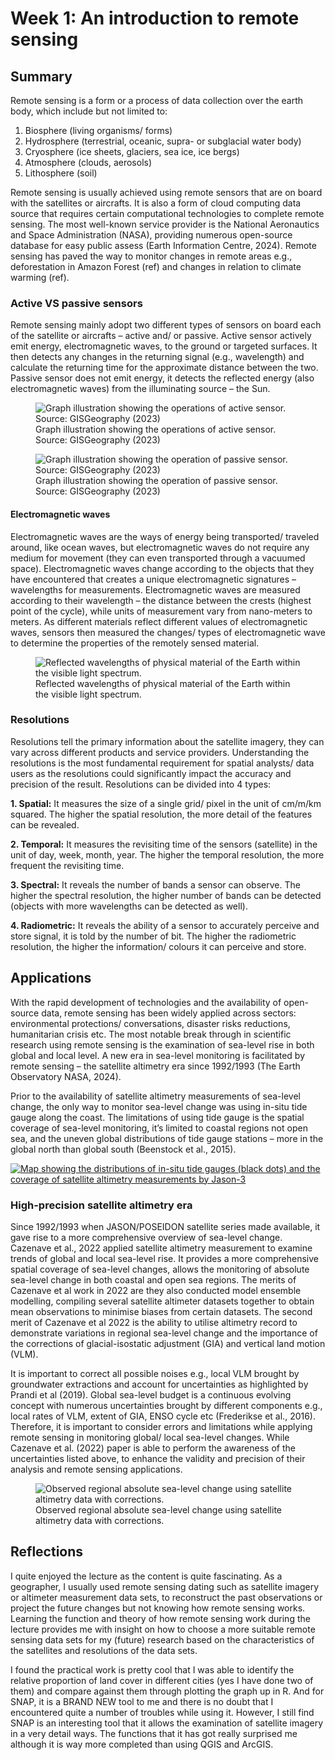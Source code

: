 # Week 1: An introduction to remote sensing

## Summary

Remote sensing is a form or a process of data collection over the earth body, which include but not limited to:

1.  Biosphere (living organisms/ forms)
2.  Hydrosphere (terrestrial, oceanic, supra- or subglacial water body)
3.  Cryosphere (ice sheets, glaciers, sea ice, ice bergs)
4.  Atmosphere (clouds, aerosols)
5.  Lithosphere (soil)

Remote sensing is usually achieved using remote sensors that are on board with the satellites or aircrafts. It is also a form of cloud computing data source that requires certain computational technologies to complete remote sensing. The most well-known service provider is the National Aeronautics and Space Administration (NASA), providing numerous open-source database for easy public assess (Earth Information Centre, 2024). Remote sensing has paved the way to monitor changes in remote areas e.g., deforestation in Amazon Forest (ref) and changes in relation to climate warming (ref).

### Active VS passive sensors

Remote sensing mainly adopt two different types of sensors on board each of the satellite or aircrafts -- active and/ or passive. Active sensor actively emit energy, electromagnetic waves, to the ground or targeted surfaces. It then detects any changes in the returning signal (e.g., wavelength) and calculate the returning time for the approximate distance between the two. Passive sensor does not emit energy, it detects the reflected energy (also electromagnetic waves) from the illuminating source -- the Sun.

![Graph illustration showing the operations of active sensor. Source: GISGeography (2023)](images/Active-Satellite-Double-Bounce.png){fig-align="center"}

![Graph illustration showing the operation of passive sensor. Source: GISGeography (2023)](images/passive-satellite.png)

#### Electromagnetic waves

Electromagnetic waves are the ways of energy being transported/ traveled around, like ocean waves, but electromagnetic waves do not require any medium for movement (they can even transported through a vacuumed space). Electromagnetic waves change according to the objects that they have encountered that creates a unique electromagnetic signatures -- wavelengths for measurements. Electromagnetic waves are measured according to their wavelength -- the distance between the crests (highest point of the cycle), while units of measurement vary from nano-meters to meters. As different materials reflect different values of electromagnetic waves, sensors then measured the changes/ types of electromagnetic wave to determine the properties of the remotely sensed material.

![Reflected wavelengths of physical material of the Earth within the visible light spectrum.](images/spectralfingerprints.jpg)

### Resolutions

Resolutions tell the primary information about the satellite imagery, they can vary across different products and service providers. Understanding the resolutions is the most fundamental requirement for spatial analysts/ data users as the resolutions could significantly impact the accuracy and precision of the result. Resolutions can be divided into 4 types:

**1. Spatial:** It measures the size of a single grid/ pixel in the unit of cm/m/km squared. The higher the spatial resolution, the more detail of the features can be revealed.

**2. Temporal:** It measures the revisiting time of the sensors (satellite) in the unit of day, week, month, year. The higher the temporal resolution, the more frequent the revisiting time.

**3. Spectral:** It reveals the number of bands a sensor can observe. The higher the spectral resolution, the higher number of bands can be detected (objects with more wavelengths can be detected as well).

**4. Radiometric:** It reveals the ability of a sensor to accurately perceive and store signal, it is told by the number of bit. The higher the radiometric resolution, the higher the information/ colours it can perceive and store.

## Applications

With the rapid development of technologies and the availability of open-source data, remote sensing has been widely applied across sectors: environmental protections/ conversations, disaster risks reductions, humanitarian crisis etc. The most notable break through in scientific research using remote sensing is the examination of sea-level rise in both global and local level. A new era in sea-level monitoring is facilitated by remote sensing -- the satellite altimetry era since 1992/1993 (The Earth Observatory NASA, 2024).

Prior to the availability of satellite altimetry measurements of sea-level change, the only way to monitor sea-level change was using in-situ tide gauge along the coast. The limitations of using tide gauge is the spatial coverage of sea-level monitoring, it's limited to coastal regions not open sea, and the uneven global distributions of tide gauge stations -- more in the global north than global south (Beenstock et al., 2015).

[![Map showing the distributions of in-situ tide gauges (black dots) and the coverage of satellite altimetry measurements by Jason-3](images/tides_jsn_psmsl_2020.png)](sea-level-monitoring)

### High-precision satellite altimetry era

Since 1992/1993 when JASON/POSEIDON satellite series made available, it gave rise to a more comprehensive overview of sea-level change. Cazenave et al., 2022 applied satellite altimetry measurement to examine trends of global and local sea-level rise. It provides a more comprehensive spatial coverage of sea-level changes, allows the monitoring of absolute sea-level change in both coastal and open sea regions. The merits of Cazenave et al work in 2022 are they also conducted model ensemble modelling, compiling several satellite altimeter datasets together to obtain mean observations to minimise biases from certain datasets. The second merit of Cazenave et al 2022 is the ability to utilise altimetry record to demonstrate variations in regional sea-level change and the importance of the corrections of glacial-isostatic adjustment (GIA) and vertical land motion (VLM).

It is important to correct all possible noises e.g., local VLM brought by groundwater extractions and account for uncertainties as highlighted by Prandi et al (2019). Global sea-level budget is a continuous evolving concept with numerous uncertainties brought by different components e.g., local rates of VLM, extent of GIA, ENSO cycle etc (Frederikse et al., 2016). Therefore, it is important to consider errors and limitations while applying remote sensing in monitoring global/ local sea-level changes. While Cazenave et al. (2022) paper is able to perform the awareness of the uncertainties listed above, to enhance the validity and precision of their analysis and remote sensing applications.

![Observed regional absolute sea-level change using satellite altimetry data with corrections.](images/rspa20220049f09.jpg)

## Reflections

I quite enjoyed the lecture as the content is quite fascinating. As a geographer, I usually used remote sensing dating such as satellite imagery or altimeter measurement data sets, to reconstruct the past observations or project the future changes but not knowing how remote sensing works. Learning the function and theory of how remote sensing work during the lecture provides me with insight on how to choose a more suitable remote sensing data sets for my (future) research based on the characteristics of the satellites and resolutions of the data sets.

I found the practical work is pretty cool that I was able to identify the relative proportion of land cover in different cities (yes I have done two of them) and compare against them through plotting the graph up in R. And for SNAP, it is a BRAND NEW tool to me and there is no doubt that I encountered quite a number of troubles while using it. However, I still find SNAP is an interesting tool that it allows the examination of satellite imagery in a very detail ways. The functions that it has got really surprised me although it is way more completed than using QGIS and ArcGIS.
